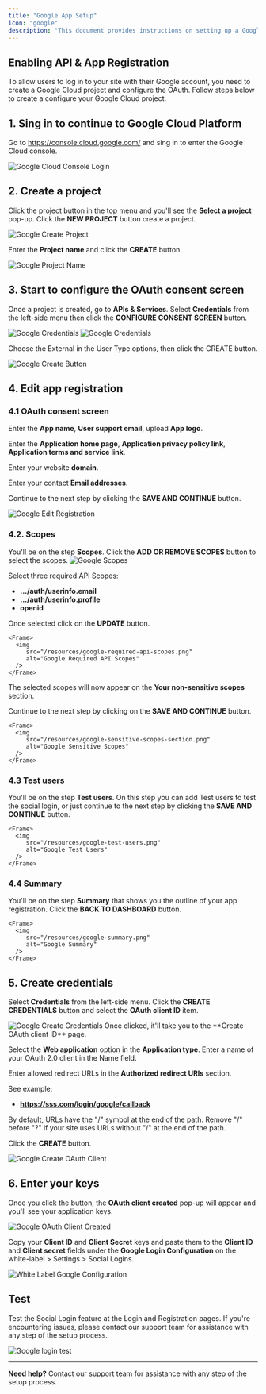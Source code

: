 ```yaml
---
title: "Google App Setup"
icon: "google"
description: "This document provides instructions on setting up a Google application so users can login/register via Google on your site."
---
```


## Enabling API & App Registration

To allow users to log in to your site with their Google account, you need to create a Google Cloud project and configure the OAuth. Follow steps below to create a configure your Google Cloud project.

## 1. Sing in to continue to Google Cloud Platform 

Go to https://console.cloud.google.com/ and sing in to enter the Google Cloud console.
   <Frame>
     <img
       src="/resources/white-label-google-login-page.png"
       alt="Google Cloud Console Login"
     />
   </Frame>

## 2. Create a project

Click the project button in the top menu and you'll see the **Select a project** pop-up. Click the **NEW PROJECT** button create a project.

   <Frame>
     <img
       src="/resources/google-create-project.png"
       alt="Google Create Project"
     />
   </Frame>

Enter the **Project name** and click the **CREATE** button. 

   <Frame>
     <img
       src="/resources/google-project-name.png"
       alt="Google Project Name"
     />
   </Frame>

## 3. Start to configure the OAuth consent screen 

Once a project is created, go to **APIs & Services**. Select **Credentials** from the left-side menu then click the **CONFIGURE CONSENT SCREEN** button.

   <Frame>
     <img
       src="/resources/google-credentials.png"
       alt="Google Credentials"
     />
   </Frame>

   <Frame>
     <img
       src="/resources/google-credentials2.png"
       alt="Google Credentials"
     />
   </Frame>

Choose the External in the User Type options, then click the CREATE button.

   <Frame>
     <img
       src="/resources/google-create-button.png"
       alt="Google Create Button"
     />
   </Frame>

## 4. Edit app registration

### 4.1 OAuth consent screen 
Enter the **App name**, **User support email**, upload **App logo**.

Enter the **Application home page**, **Application privacy policy link**, **Application terms and service link**.

Enter your website **domain**.

Enter your contact **Email addresses**.

Continue to the next step by clicking the **SAVE AND CONTINUE** button.
 
   <Frame>
     <img
       src="/resources/google-edit-registration.png"
       alt="Google Edit Registration"
     />
   </Frame>

### 4.2. Scopes 
You'll be on the step **Scopes**. Click the **ADD OR REMOVE SCOPES** button to select the scopes.
    <Frame>
      <img
         src="/resources/google-add-remove-scopes.png"
         alt="Google Scopes"
      />
    </Frame>

Select three required API Scopes:

- **.../auth/userinfo.email** 
- **.../auth/userinfo.profile** 
- **openid** 

Once selected click on the **UPDATE** button.

    <Frame>
      <img
         src="/resources/google-required-api-scopes.png"
         alt="Google Required API Scopes"
      />
    </Frame>
The selected scopes will now appear on the **Your non-sensitive scopes** section.

Continue to the next step by clicking on the **SAVE AND CONTINUE** button. 

    <Frame>
      <img
         src="/resources/google-sensitive-scopes-section.png"
         alt="Google Sensitive Scopes"
      />
    </Frame>

### 4.3 Test users 
You'll be on the step **Test users**. On this step you can add Test users to test the social login, or just continue to the next step by clicking the **SAVE AND CONTINUE** button.

    <Frame>
      <img
         src="/resources/google-test-users.png"
         alt="Google Test Users"
      />
    </Frame>
### 4.4 Summary 
You'll be on the step **Summary** that shows you the outline of your app registration. Click the **BACK TO DASHBOARD** button.

    <Frame>
      <img
         src="/resources/google-summary.png"
         alt="Google Summary"
      />
    </Frame>
## 5. Create credentials 
Select **Credentials** from the left-side menu. Click the **CREATE CREDENTIALS** button and select the **OAuth client ID** item.

   <Frame>
     <img
       src="/resources/google-create-credentials.png"
       alt="Google Create Credentials"
     />
   </Frame>
Once clicked, it'll take you to the **Create OAuth client ID** page.

Select the **Web application** option in the **Application type**. Enter a name of your OAuth 2.0 client in the Name field.

Enter allowed redirect URLs in the **Authorized redirect URIs** section.

See example:

- **https://sss.com/login/google/callback** 

<Note>By default, URLs have the "/" symbol at the end of the path. Remove "/" before "?" if your site uses URLs without "/" at the end of the path.</Note>

Click the **CREATE** button. 

   <Frame>
     <img
       src="/resources/google-create-oauth-client.png"
       alt="Google Create OAuth Client"
     />
   </Frame>

## 6. Enter your keys

Once you click the button, the **OAuth client created** pop-up will appear and you'll see your application keys. 

   <Frame>
     <img
       src="/resources/google-oauth-client-created.png"
       alt="Google OAuth Client Created"
     />
   </Frame>

Copy your **Client ID** and **Client Secret** keys and paste them to the **Client ID** and **Client secret** fields under the **Google Login Configuration** on the white-label > Settings > Social Logins.


   <Frame>
     <img
       src="/resources/white-label-google-configuration.png"
       alt="White Label Google Configuration"
     />
   </Frame>

## Test 

Test the Social Login feature at the Login and Registration pages. If you're encountering issues, please contact our support team for assistance with any step of the setup process.

   <Frame>
     <img
       src="/resources/google-test.png"
       alt="Google login test"
     />
   </Frame>

---

**Need help?** Contact our support team for assistance with any step of the setup process.
